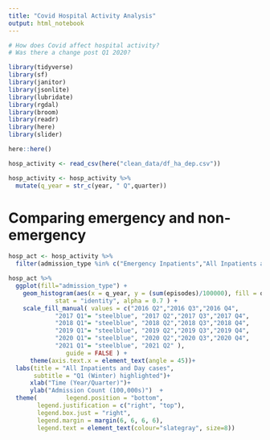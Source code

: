 ```yaml
---
title: "Covid Hospital Activity Analysis"
output: html_notebook
---
```


```r
# How does Covid affect hospital activity?
# Was there a change post Q1 2020?
```


```r
library(tidyverse)
library(sf)
library(janitor)
library(jsonlite)
library(lubridate)
library(rgdal)
library(broom)
library(readr)
library(here)
library(slider)
```

```r
here::here()
```

```r
hosp_activity <- read_csv(here("clean_data/df_ha_dep.csv"))
```

```r
hosp_activity <- hosp_activity %>% 
  mutate(q_year = str_c(year, " Q",quarter))
```

# Comparing emergency and non-emergency

```r
hosp_act <- hosp_activity %>% 
  filter(admission_type %in% c("Emergency Inpatients","All Inpatients and Day cases" ))
```

```r
hosp_act %>% 
  ggplot(fill="admission_type") +
    geom_histogram(aes(x = q_year, y = (sum(episodes)/100000), fill = q_year), 
             stat = "identity", alpha = 0.7 ) +
    scale_fill_manual( values = c("2016 Q2","2016 Q3","2016 Q4",
             "2017 Q1"= "steelblue", "2017 Q2","2017 Q3","2017 Q4",
             "2018 Q1"= "steelblue", "2018 Q2","2018 Q3","2018 Q4",             
             "2019 Q1"= "steelblue", "2019 Q2","2019 Q3","2019 Q4",            
             "2020 Q1"= "steelblue", "2020 Q2","2020 Q3","2020 Q4",           
             "2021 Q1"= "steelblue", "2021 Q2" ), 
                guide = FALSE ) +
      theme(axis.text.x = element_text(angle = 45))+
  labs(title = "All Inpatients and Day cases",
       subtitle = "Q1 (Winter) highlighted")+
      xlab("Time (Year/Quarter)")+
      ylab("Admission Count (100,000s)")  +
  theme(        legend.position = "bottom",
        legend.justification = c("right", "top"),
        legend.box.just = "right",
        legend.margin = margin(6, 6, 6, 6),
        legend.text = element_text(colour="slategray", size=8))

    
```